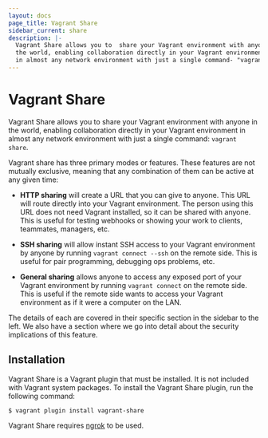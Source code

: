 ```yaml
---
layout: docs
page_title: Vagrant Share
sidebar_current: share
description: |-
  Vagrant Share allows you to  share your Vagrant environment with anyone in
  the world, enabling collaboration directly in your Vagrant environment
  in almost any network environment with just a single command- "vagrant share".
---
```


# Vagrant Share

Vagrant Share allows you to share your Vagrant environment with anyone in
the world, enabling collaboration directly in your Vagrant environment
in almost any network environment with just a single command:
`vagrant share`.

Vagrant share has three primary modes or features. These features are not
mutually exclusive, meaning that any combination of them can be active
at any given time:

- **HTTP sharing** will create a URL that you can give to anyone. This
  URL will route directly into your Vagrant environment. The person using
  this URL does not need Vagrant installed, so it can be shared with anyone.
  This is useful for testing webhooks or showing your work to clients,
  teammates, managers, etc.

- **SSH sharing** will allow instant SSH access to your Vagrant environment
  by anyone by running `vagrant connect --ssh` on the remote side. This
  is useful for pair programming, debugging ops problems, etc.

- **General sharing** allows anyone to access any exposed port of your
  Vagrant environment by running `vagrant connect` on the remote side.
  This is useful if the remote side wants to access your Vagrant
  environment as if it were a computer on the LAN.

The details of each are covered in their specific section in the sidebar
to the left. We also have a section where we go into detail about the
security implications of this feature.

## Installation

Vagrant Share is a Vagrant plugin that must be installed. It is not
included with Vagrant system packages. To install the Vagrant Share
plugin, run the following command:

```shell
$ vagrant plugin install vagrant-share
```

Vagrant Share requires [ngrok](https://ngrok.com) to be used.
